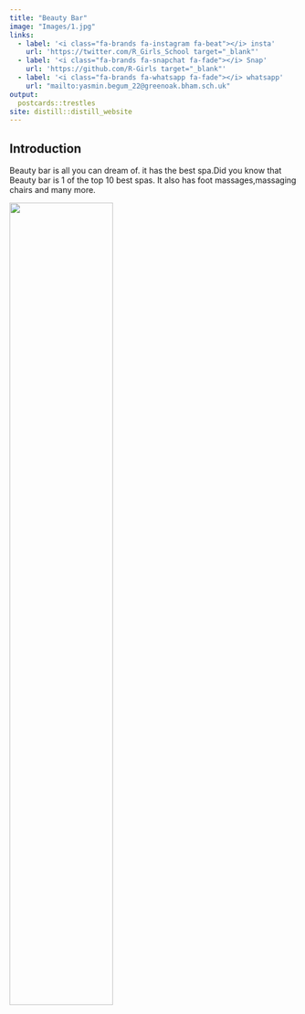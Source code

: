 ```yaml
---
title: "Beauty Bar"
image: "Images/1.jpg"
links:
  - label: '<i class="fa-brands fa-instagram fa-beat"></i> insta'
    url: 'https://twitter.com/R_Girls_School target="_blank"'
  - label: '<i class="fa-brands fa-snapchat fa-fade"></i> Snap'
    url: 'https://github.com/R-Girls target="_blank"'
  - label: '<i class="fa-brands fa-whatsapp fa-fade"></i> whatsapp'
    url: "mailto:yasmin.begum_22@greenoak.bham.sch.uk"
output:
  postcards::trestles
site: distill::distill_website
---
```

 
## Introduction

Beauty bar is all you can dream of. it has the best spa.Did you know that Beauty bar is 1 of the top 10 best spas. It also has foot massages,massaging chairs and many more.



![](Images/hijabi.webp){width=60%}







